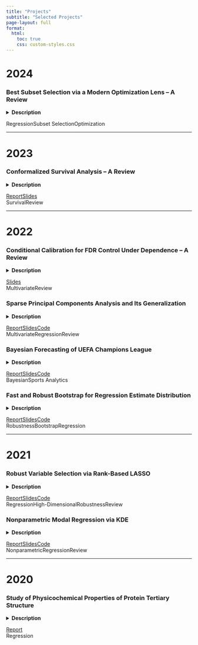 ```yaml
---
title: "Projects"
subtitle: "Selected Projects"
page-layout: full
format:
  html:
    toc: true
    css: custom-styles.css
---
```


# 2024

### Best Subset Selection via a Modern Optimization Lens – A Review

<details>
<summary><strong>Description</strong></summary>

We reviewed the landmark work of [Bertsimas et al. (2016)](https://doi.org/10.1214/15-AOS1388), which proposes scalable Mixed Integer Optimization (MIO) techniques for best subset selection in linear regression. This approach allows for exact sparse solutions by formulating the ℓ₀-constrained problem into a Mixed Integer Quadratic Optimization (MIQO) framework. We also explored their Discrete First Order (DFO) algorithm for fast approximate solutions and warm-start initialization, along with theoretical guarantees on convergence and sparsity recovery.

</details>

<span class="badge">Regression</span><span class="badge">Subset Selection</span><span class="badge">Optimization</span>

---

# 2023

### Conformalized Survival Analysis – A Review

<details>
<summary><strong>Description</strong></summary>

In this project we review the methodology involving inference using conformal prediction proposed by [Candès et al. (2023)](https://doi.org/10.1093/jrsssb/qkac004), which can be used with any survival prediction methods to produce calibrated, covariate-dependent lower predictive bounds on survival times. We begin with conformal prediction for basic regression models and adapt similar techniques to the survival analysis regime.

</details>

[Report](files/pdf/academic/project_survival_pitt_report.pdf){.project-link}[Slides](files/pdf/academic/project_survival_pitt_slides.pdf){.project-link}  
<span class="badge">Survival</span><span class="badge">Review</span>

---

# 2022

### Conditional Calibration for FDR Control Under Dependence – A Review

<details>
<summary><strong>Description</strong></summary>

Studied the theory and methodology proposed by [Fithian and Lei (2022)](https://doi.org/10.1214/21-AOS2137) to adaptively calibrate separate rejection thresholds for each p-value to control overall FDR under different dependence structures.

</details>

[Slides](files/pdf/academic/project_multipletesting_pitt_slides.pdf){.project-link}  
<span class="badge">Multivariate</span><span class="badge">Review</span>

### Sparse Principal Components Analysis and Its Generalization

<details>
<summary><strong>Description</strong></summary>

Principal Component Analysis is a widely used technique for dimension reduction. We discuss Sparse Principal Component Analysis (SPCA), which provides sparse loadings to resolve PCA's interpretability issues. We also explore GAS-PCA, a generalization of SPCA that performs better in finite samples. Based on [Zou et al. (2006)](https://doi.org/10.1198/106186006X113430) and [Leng & Wang (2009)](https://doi.org/10.1198/jcgs.2009.0012).

</details>

[Report](files/pdf/academic/project_multivariate_report.pdf){.project-link}[Slides](files/pdf/academic/project_multivariate_iitk_slides.pdf){.project-link}[Code](https://github.com/shubha3/SPCA){.project-link}  
<span class="badge">Multivariate</span><span class="badge">Regression</span><span class="badge">Review</span>

### Bayesian Forecasting of UEFA Champions League

<details>
<summary><strong>Description</strong></summary>

We simulate the UEFA Champions League under alternative seeding schemes using a probabilistic Bayesian forecasting model. The aim is to evaluate the effect of seeding changes on tournament outcomes and team advancement. Based on [Corona et al. (2019)](https://doi.org/10.1016/j.ijforecast.2018.07.009).

</details>

[Report](files/pdf/academic/project_bayesian_iitk_report.pdf){.project-link}[Slides](files/pdf/academic/project_bayesian_iitk_slides.pdf){.project-link}[Code](https://github.com/shubha3/MTH535A-Bayesian-Analysis){.project-link}  
<span class="badge">Bayesian</span><span class="badge">Sports Analytics</span>

### Fast and Robust Bootstrap for Regression Estimate Distribution

<details>
<summary><strong>Description</strong></summary>

This report discusses Fast Bootstrap for estimating the distribution of robust regression estimates, based on MM-estimators. It avoids non-convex optimization and uses a system of linear equations for each bootstrap sample, with robustness from residual-based weights.

</details>

[Report](files/pdf/academic/project_nonpara_iitk_report.pdf){.project-link}[Slides](files/pdf/academic/project_nonpara_iitk_slides.pdf){.project-link}[Code](https://github.com/shubha3/MTH535A-Bayesian-Analysis){.project-link}  
<span class="badge">Robustness</span><span class="badge">Bootstrap</span><span class="badge">Regression</span>

---

# 2021

### Robust Variable Selection via Rank-Based LASSO

<details>
<summary><strong>Description</strong></summary>

We present Rank-LASSO, a robust variable selection method for high-dimensional regression settings ($p \gg n$), which improves over LAD-LASSO using thresholded score statistics. Based on [Rejchel and Bogdan (2020)](https://jmlr.org/papers/v21/20-120.html), this approach performs well even with heavy-tailed errors.

</details>

[Report](files/pdf/academic/project_robust2_iitk_report.pdf){.project-link}[Slides](files/pdf/academic/project_robust2_iitk_slides.pdf){.project-link}[Code](https://github.com/shubha3/rankLASSO){.project-link}  
<span class="badge">Regression</span><span class="badge">High-Dimensional</span><span class="badge">Robustness</span><span class="badge">Review</span>

### Nonparametric Modal Regression via KDE

<details>
<summary><strong>Description</strong></summary>

This project reviews nonparametric modal regression using kernel density estimation. We explore its consistency properties, prediction sets, and bandwidth selection strategies. Based on [Chen et al. (2016)](https://doi.org/10.1214/15-AOS1373).

</details>

[Report](files/pdf/academic/project_robust1_iitk_report.pdf){.project-link}[Slides](files/pdf/academic/project_robust1_iitk_slides.pdf){.project-link}[Code](https://github.com/shubha3/NPmodalReg){.project-link}  
<span class="badge">Nonparametric</span><span class="badge">Regression</span><span class="badge">Review</span>

---

# 2020

### Study of Physicochemical Properties of Protein Tertiary Structure

<details>
<summary><strong>Description</strong></summary>

Modeled RMSD (protein tertiary structure deviation) using multiple linear regression with 9 features. We performed diagnostics including multicollinearity tests, residual analysis, and variable selection to validate the model.

</details>

[Report](files/pdf/academic/project_regression_iitk_report.pdf){.project-link}  
<span class="badge">Regression</span>

